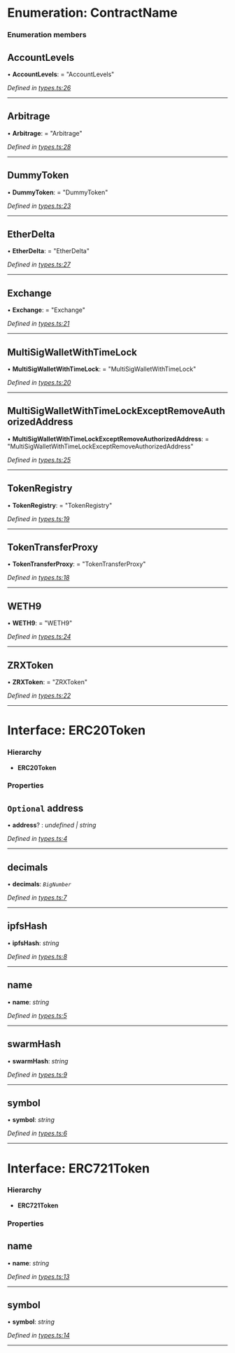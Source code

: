 # Enumeration: ContractName


### Enumeration members

##  AccountLevels

• **AccountLevels**: = "AccountLevels"

*Defined in [types.ts:26](https://github.com/0xProject/0x-monorepo/blob/bfbc78c95/packages/migrations/src/types.ts#L26)*

___

##  Arbitrage

• **Arbitrage**: = "Arbitrage"

*Defined in [types.ts:28](https://github.com/0xProject/0x-monorepo/blob/bfbc78c95/packages/migrations/src/types.ts#L28)*

___

##  DummyToken

• **DummyToken**: = "DummyToken"

*Defined in [types.ts:23](https://github.com/0xProject/0x-monorepo/blob/bfbc78c95/packages/migrations/src/types.ts#L23)*

___

##  EtherDelta

• **EtherDelta**: = "EtherDelta"

*Defined in [types.ts:27](https://github.com/0xProject/0x-monorepo/blob/bfbc78c95/packages/migrations/src/types.ts#L27)*

___

##  Exchange

• **Exchange**: = "Exchange"

*Defined in [types.ts:21](https://github.com/0xProject/0x-monorepo/blob/bfbc78c95/packages/migrations/src/types.ts#L21)*

___

##  MultiSigWalletWithTimeLock

• **MultiSigWalletWithTimeLock**: = "MultiSigWalletWithTimeLock"

*Defined in [types.ts:20](https://github.com/0xProject/0x-monorepo/blob/bfbc78c95/packages/migrations/src/types.ts#L20)*

___

##  MultiSigWalletWithTimeLockExceptRemoveAuthorizedAddress

• **MultiSigWalletWithTimeLockExceptRemoveAuthorizedAddress**: = "MultiSigWalletWithTimeLockExceptRemoveAuthorizedAddress"

*Defined in [types.ts:25](https://github.com/0xProject/0x-monorepo/blob/bfbc78c95/packages/migrations/src/types.ts#L25)*

___

##  TokenRegistry

• **TokenRegistry**: = "TokenRegistry"

*Defined in [types.ts:19](https://github.com/0xProject/0x-monorepo/blob/bfbc78c95/packages/migrations/src/types.ts#L19)*

___

##  TokenTransferProxy

• **TokenTransferProxy**: = "TokenTransferProxy"

*Defined in [types.ts:18](https://github.com/0xProject/0x-monorepo/blob/bfbc78c95/packages/migrations/src/types.ts#L18)*

___

##  WETH9

• **WETH9**: = "WETH9"

*Defined in [types.ts:24](https://github.com/0xProject/0x-monorepo/blob/bfbc78c95/packages/migrations/src/types.ts#L24)*

___

##  ZRXToken

• **ZRXToken**: = "ZRXToken"

*Defined in [types.ts:22](https://github.com/0xProject/0x-monorepo/blob/bfbc78c95/packages/migrations/src/types.ts#L22)*

<hr />

# Interface: ERC20Token

### Hierarchy

* **ERC20Token**


### Properties

## `Optional` address

• **address**? : *undefined | string*

*Defined in [types.ts:4](https://github.com/0xProject/0x-monorepo/blob/bfbc78c95/packages/migrations/src/types.ts#L4)*

___

##  decimals

• **decimals**: *`BigNumber`*

*Defined in [types.ts:7](https://github.com/0xProject/0x-monorepo/blob/bfbc78c95/packages/migrations/src/types.ts#L7)*

___

##  ipfsHash

• **ipfsHash**: *string*

*Defined in [types.ts:8](https://github.com/0xProject/0x-monorepo/blob/bfbc78c95/packages/migrations/src/types.ts#L8)*

___

##  name

• **name**: *string*

*Defined in [types.ts:5](https://github.com/0xProject/0x-monorepo/blob/bfbc78c95/packages/migrations/src/types.ts#L5)*

___

##  swarmHash

• **swarmHash**: *string*

*Defined in [types.ts:9](https://github.com/0xProject/0x-monorepo/blob/bfbc78c95/packages/migrations/src/types.ts#L9)*

___

##  symbol

• **symbol**: *string*

*Defined in [types.ts:6](https://github.com/0xProject/0x-monorepo/blob/bfbc78c95/packages/migrations/src/types.ts#L6)*

<hr />

# Interface: ERC721Token

### Hierarchy

* **ERC721Token**


### Properties

##  name

• **name**: *string*

*Defined in [types.ts:13](https://github.com/0xProject/0x-monorepo/blob/bfbc78c95/packages/migrations/src/types.ts#L13)*

___

##  symbol

• **symbol**: *string*

*Defined in [types.ts:14](https://github.com/0xProject/0x-monorepo/blob/bfbc78c95/packages/migrations/src/types.ts#L14)*

<hr />

